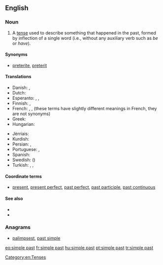 ==English==

===Noun===
{{en-noun|head=[[simple]] [[past]]}}

# {{context|grammar|lang=en}} A [[tense]] used to describe something that happened in the past, formed by inflection of a single word (i.e., without any auxiliary verb such as ''be'' or ''have'').

====Synonyms====
* {{sense|grammar}} [[preterite]], [[preterit]]

====Translations====
{{trans-top|the simple past}}
* Danish: {{t+|da|præteritum}}, {{t+|da|datid}}
* Dutch: {{t-|nl|onvoltooid verleden tijd|m}}
* Esperanto: {{t-|eo|estinteco}}, {{t-|eo|estinto}}, {{t-|eo|preterito}}
* Finnish: {{t+|fi|imperfekti}}, {{t+|fi|preteriti}}
* French: {{t+|fr|passé|m}}, {{t+|fr|imparfait|m}}, {{t+|fr|passé simple|m}} (these terms have slightly different meanings in French, they are not synonyms)
* Greek: {{t+|el|αόριστος|m|tr=aóristos}}
* Hungarian: {{t-|hu|egyszerű múlt}}
{{trans-mid}}
* Jèrriais: {{tø|roa-jer|sîmpl'ye pâssé|m}}
* Kurdish: {{t+|ku|dema borî|f|sc=ku-Arab}}
* Persian: {{t-|fa|ماضی ساده|tr=mâzi-e sâde|sc=fa-Arab}}, {{t-|fa|گذشته ساده|tr=gozašte-ye sâde|sc=fa-Arab}}
* Portuguese: {{t+|pt|pretérito perfeito|m}},  {{t+|pt|pretérito perfeito simples|m}}
* Spanish: {{t+|es|pretérito}}
* Swedish: {{t+|sv|preteritum}} ({{t-|sv|imperfekt}})
* Turkish: {{t+|tr|geçmiş zaman}},  {{t-|tr|-di'li geçmiş zaman}},  {{t-|tr|geçmiş zamanın hikayesi}}
{{trans-bottom}}

====Coordinate terms====
* {{sense|grammatical tense}} [[present]], [[present perfect]], [[past perfect]], [[past participle]], [[past continuous]]

====See also====
* {{pedia|Simple past (English)}}
* {{pedia|Preterite}}

===Anagrams===
* [[palimpsest#English|palimpsest]], [[past simple#English|past simple]]

[[Category:en:Tenses]]

[[eo:simple past]]
[[fr:simple past]]
[[hu:simple past]]
[[pt:simple past]]
[[tr:simple past]]